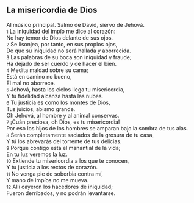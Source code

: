 == La misericordia de Dios ==

Al músico principal. Salmo de David, siervo de Jehová.<br>
{{anchor|1}} <small>1</small> La iniquidad del impío me dice al corazón:<br>
No hay temor de Dios delante de sus ojos.<br>
{{anchor|2}} <small>2</small> Se lisonjea, por tanto, en sus propios ojos,<br>
De que su iniquidad no será hallada y aborrecida.<br>
{{anchor|3}} <small>3</small> Las palabras de su boca son iniquidad y fraude;<br>
Ha dejado de ser cuerdo y de hacer el bien.<br>
{{anchor|4}} <small>4</small> Medita maldad sobre su cama;<br>
Está en camino no bueno,<br>
El mal no aborrece.<br>
{{anchor|5}} <small>5</small> Jehová, hasta los cielos llega tu misericordia,<br>
Y tu fidelidad alcanza hasta las nubes.<br>
{{anchor|6}} <small>6</small> Tu justicia es como los montes de Dios,<br>
Tus juicios, abismo grande.<br>
Oh Jehová, al hombre y al animal conservas.<br>
{{anchor|7}} <small>7</small> ¡Cuán preciosa, oh Dios, es tu misericordia!<br>
Por eso los hijos de los hombres se amparan bajo la sombra de tus alas.<br>
{{anchor|8}} <small>8</small> Serán completamente saciados de la grosura de tu casa,<br>
Y tú los abrevarás del torrente de tus delicias.<br>
{{anchor|9}} <small>9</small> Porque contigo está el manantial de la vida;<br>
En tu luz veremos la luz.<br>
{{anchor|10}} <small>10</small> Extiende tu misericordia a los que te conocen,<br>
Y tu justicia a los rectos de corazón.<br>
{{anchor|11}} <small>11</small> No venga pie de soberbia contra mí,<br>
Y mano de impíos no me mueva.<br>
{{anchor|12}} <small>12</small> Allí cayeron los hacedores de iniquidad;<br>
Fueron derribados, y no podrán levantarse.<br>
